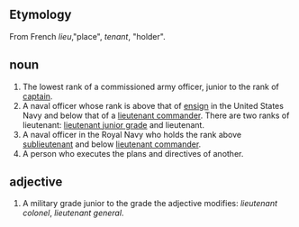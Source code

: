 ==Etymology==

From French ''lieu'',"place", ''tenant'', "holder".

==noun==

# The lowest rank of a commissioned army officer, junior to the rank of [[captain]].  
# A naval officer whose rank is above that of [[ensign]] in the United States Navy and below that of a [[lieutenant commander]].  There are two ranks of lieutenant: [[lieutenant junior grade]] and lieutenant.
# A naval officer in the Royal Navy who holds the rank above [[sublieutenant]] and below [[lieutenant commander]].
# A person who executes the plans and directives of another.

==adjective==

# A military grade junior to the grade the adjective modifies: ''lieutenant colonel'', ''lieutenant general''.